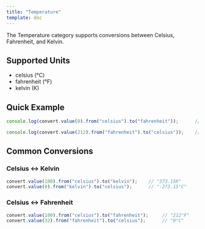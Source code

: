 ```yaml
---
title: "Temperature"
template: doc
---
```


The Temperature category supports conversions between Celsius, Fahrenheit, and Kelvin.

## Supported Units

- celsius (°C)
- fahrenheit (°F)
- kelvin (K)

## Quick Example

```ts
console.log(convert.value(0).from("celsius").to("fahrenheit"));      // "32°F"

console.log(convert.value(212).from("fahrenheit").to("celsius"));    // "100°C"
```

## Common Conversions


### Celsius ↔ Kelvin
```ts
convert.value(100).from("celsius").to("kelvin");    // "373.15K"
convert.value(0).from("kelvin").to("celsius");      // "-273.15°C"
```

### Celsius ↔ Fahrenheit
```ts
convert.value(100).from("celsius").to("fahrenheit");     // "212°F"
convert.value(32).from("fahrenheit").to("celsius");      // "0°C"
```